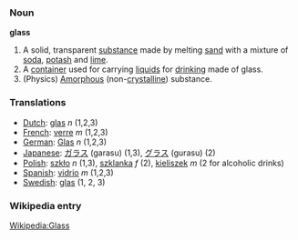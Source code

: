 ===Noun===
'''glass'''

# A solid, transparent [[substance]] made by melting [[sand]] with a mixture of [[soda]], [[potash]] and [[lime]].
# A [[container]] used for carrying [[liquid]]s for [[drink]]ing made of glass.
# (Physics) [[Amorphous]] (non-[[crystalline]]) substance.

===Translations===
*[[Dutch]]: [[glas]] ''n'' (1,2,3)
*[[French]]: [[verre]] ''m'' (1,2,3)
*[[German]]: [[Glas]] ''n'' (1,2,3)
*[[Japanese]]: [[ガラス]] (garasu) (1,3), [[グラス]] (gurasu) (2)
*[[Polish]]: [[szkło]] ''n'' (1,3), [[szklanka]] ''f'' (2), [[kieliszek]] ''m'' (2 for alcoholic drinks)
*[[Spanish]]: [[vidrio]] ''m'' (1,2,3)
*[[Swedish]]: [[glas]] (1, 2, 3)

===Wikipedia entry===

[[Wikipedia:Glass]]